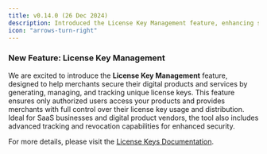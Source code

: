 ```yaml
---
title: v0.14.0 (26 Dec 2024)
description: Introduced the License Key Management feature, enhancing security and control for merchants distributing digital products and services.
icon: "arrows-turn-right"
---
```


### New Feature: License Key Management

We are excited to introduce the **License Key Management** feature, designed to help merchants secure their digital products and services by generating, managing, and tracking unique license keys. This feature ensures only authorized users access your products and provides merchants with full control over their license key usage and distribution. Ideal for SaaS businesses and digital product vendors, the tool also includes advanced tracking and revocation capabilities for enhanced security.

For more details, please visit the [License Keys Documentation](/features/license-keys).